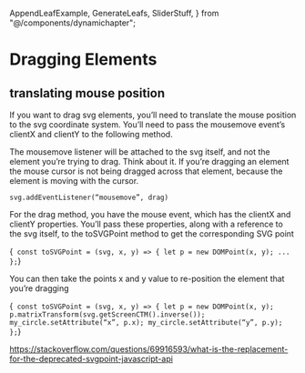   AppendLeafExample,
  GenerateLeafs,
  SliderStuff,
} from "@/components/dynamichapter";

# Dragging Elements

## translating mouse position

If you want to drag svg elements, you’ll need to translate the mouse position to the svg coordinate system. You’ll need to pass the mousemove event’s clientX and clientY to the following method.

The mousemove listener will be attached to the svg itself, and not the element you’re trying to drag. Think about it. If you’re dragging an element the mouse cursor is not being dragged across that element, because the element is moving with the cursor.

```
svg.addEventListener(“mousemove”, drag)
```

For the drag method, you have the mouse event, which has the clientX and clientY properties. You’ll pass these properties, along with a reference to the svg itself, to the toSVGPoint method to get the corresponding SVG point

<Blocks>{`
const toSVGPoint = (svg, x, y) => {
    let p = new DOMPoint(x, y);
    ...
};`}</Blocks>

You can then take the points x and y value to re-position the element that you’re dragging

<Blocks highlight="4,5,6">{`
const toSVGPoint = (svg, x, y) => {
    let p = new DOMPoint(x, y);
    p.matrixTransform(svg.getScreenCTM().inverse());
    my_circle.setAttribute(“x”, p.x);
    my_circle.setAttribute(“y”, p.y);
};`}</Blocks>

https://stackoverflow.com/questions/69916593/what-is-the-replacement-for-the-deprecated-svgpoint-javascript-api

